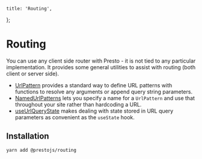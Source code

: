     title: 'Routing',
};

# Routing

You can use any client side router with Presto - it is not tied to any particular implementation. It provides some
general utilities to assist with routing (both client or server side).

-   [UrlPattern](doc:UrlPattern) provides a standard way to define URL patterns with functions to resolve any arguments
    or append query string parameters.
-   [NamedUrlPatterns](doc:NamedUrlPatterns) lets you specify a name for a `UrlPattern` and use that throughout your site
    rather than hardcoding a URL.
-   [useUrlQueryState](doc:useUrlQueryState) makes dealing with state stored in URL query parameters as convenient as the
    `useState` hook.

## Installation

```bash
yarn add @prestojs/routing
```
